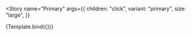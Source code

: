 <!-- Button.stories.mdx-->



<Meta title="Button" component={Button} />

<!-- 👇 We create a “template” of how args map to rendering -->


<!-- 👇 Each story then reuses that template -->

<Story
  name="Primary"
  args={{
    children: "click",
    variant: "primary",
    size: "large",
  }}
>
  {Template.bind({})}
</Story>
